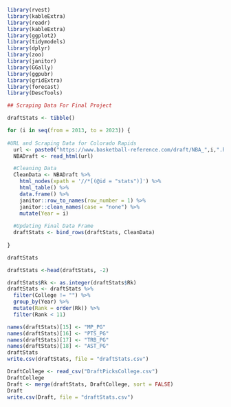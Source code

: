 
```r
library(rvest)
library(kableExtra)
library(readr) 
library(kableExtra) 
library(ggplot2)
library(tidymodels) 
library(dplyr)
library(zoo)
library(janitor)
library(GGally)
library(ggpubr)
library(gridExtra)
library(forecast)
library(DescTools)
```


```r
## Scraping Data For Final Project

draftStats <- tibble()

for (i in seq(from = 2013, to = 2023)) {
  
#URL and Scraping Data for Colorado Rapids
  url <- paste0("https://www.basketball-reference.com/draft/NBA_",i,".html")
  NBADraft <- read_html(url)

  #Cleaning Data
  CleanData <- NBADraft %>%
    html_nodes(xpath = '//*[(@id = "stats")]') %>%
    html_table() %>%
    data.frame() %>%
    janitor::row_to_names(row_number = 1) %>%
    janitor::clean_names(case = "none") %>%
    mutate(Year = i)
  
  #Updating Final Data Frame
  draftStats <- bind_rows(draftStats, CleanData)
  
}
```

```r
draftStats
```

```r
draftStats <-head(draftStats, -2)
```


```r
draftStats$Rk <- as.integer(draftStats$Rk)
draftStats <- draftStats %>%
  filter(College != "") %>%
  group_by(Year) %>%
  mutate(Rank = order(Rk)) %>%
  filter(Rank < 11)
```


```r
names(draftStats)[15] <- "MP_PG"
names(draftStats)[16] <- "PTS_PG"
names(draftStats)[17] <- "TRB_PG"
names(draftStats)[18] <- "AST_PG"
draftStats
write.csv(draftStats, file = "draftStats.csv")
```

```r
DraftCollege <- read_csv("DraftPicksCollege.csv")
DraftCollege
Draft <- merge(draftStats, DraftCollege, sort = FALSE)
Draft
write.csv(Draft, file = "draftStats.csv")
```


